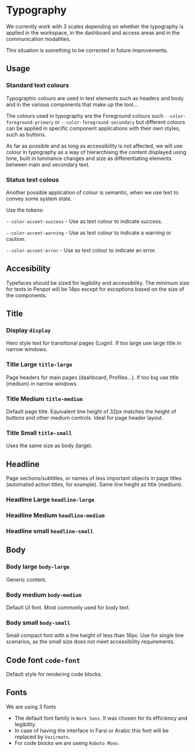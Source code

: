 
<Meta title="Foundations/Typography" />

# Typography

We currently work with 3 scales depending on whether the typography
is applied in the workspace, in the dashboard and access areas
and in the communication modalities.

This situation is something to be corrected in future improvements.

## Usage

### Standard text colours

Typographic colours are used in text elements such as headers
and body and in the various components that make up the tool...

The colours used in typography are the Foreground colours such
`--color-foreground-primary` or `--color-foreground-secondary`
but different colours can be applied in specific component
applications with their own styles, such as buttons.

As far as possible and as long as accessibility is not affected,
we will use colour in typography as a way of hierarchising
the content displayed using tone, built in luminance changes and
size as differentiating elements between main and secondary text.

### Status text colous

Another possible application of colour is semantic, when we use text to convey some system state.

Use the tokens:

`--color-accent-success` - Use as text colour to indicate success.

`--color-accent-warning` - Use as text colour to indicate a warning or caution.

`--color-accent-error` - Use as text colour to indicate an error.


## Accesibility

Typefaces should be sized for legibility and accessibility.
The minimum size for texts in Penpot will be 14px except
for exceptions based on the size of the components.

## Title

### Display `display`

Hero style text for transitional pages (Login). If too large use large title in narrow windows.

<Canvas of={TextStories.Display} />

### Title Large `title-large`

Page headers for main pages (dashboard, Profiles...). If too big use title
(medium) in narrow windows.

<Canvas of={TextStories.TitleLarge} />

### Title Medium `title-medium`

Default page title. Equivalent line height of 32px matches the height
of buttons and other medium controls. Ideal for page header layout.

<Canvas of={TextStories.TitleMedium} />

### Title Small `title-small`

Uses the same size as body (large).

<Canvas of={TextStories.TitleSmall} />

## Headline

Page sections/subtitles, or names of less important objects in page titles
(automated action titles, for example). Same line height as title (medium).

### Headline Large `headline-large`

<Canvas of={TextStories.HeadlineLarge} />

### Headline Medium `headline-medium`

<Canvas of={TextStories.HeadlineMedium} />

### Headline small `headline-small`

<Canvas of={TextStories.HeadlineSmall} />

## Body

### Body large `body-large`

Generic content.

<Canvas of={TextStories.BodyLarge} />

### Body medium `body-medium`

Default UI font. Most commonly used for body text.

<Canvas of={TextStories.BodyMedium} />

### Body small `body-small`

Small compact font with a line height of less than 16px.
Use for single line scenarios, as the small size does not meet accessibility requirements.

<Canvas of={TextStories.BodySmall} />

## Code font `code-font`

Default style for rendering code blocks.

<Canvas of={TextStories.CodeFont} />

## Fonts

We are using 3 fonts

- The default font family is `Work Sans`. It was chosen for its efficiency and legibility.
- In case of having the interface in Farsi or Arabic this font will be replaced by `Vazirmatn`.
- For code blocks we are useng `Roboto Mono`.
